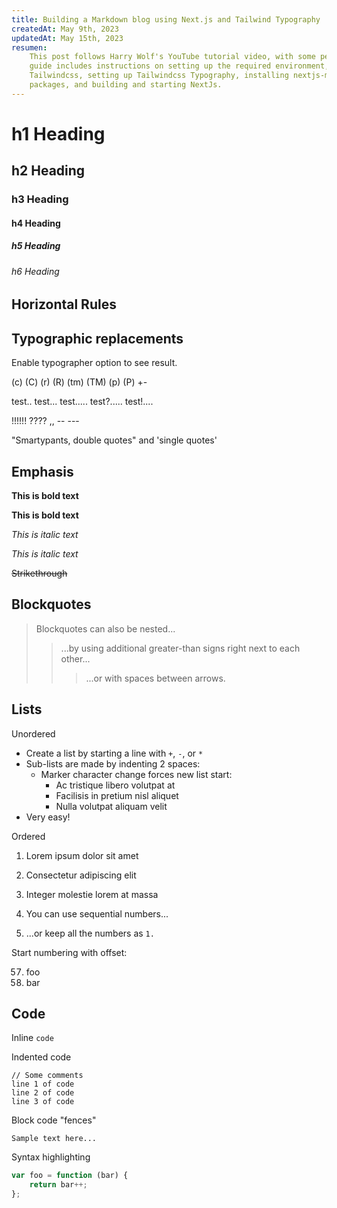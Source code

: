 ```yaml
---
title: Building a Markdown blog using Next.js and Tailwind Typography
createdAt: May 9th, 2023
updatedAt: May 15th, 2023
resumen:
    This post follows Harry Wolf's YouTube tutorial video, with some personal modifications. The
    guide includes instructions on setting up the required environment, installing and configuring
    Tailwindcss, setting up Tailwindcss Typography, installing nextjs-mdx-remote and other npm
    packages, and building and starting NextJs.
---
```


# h1 Heading

## h2 Heading

### h3 Heading

#### h4 Heading

##### h5 Heading

###### h6 Heading

## Horizontal Rules

## Typographic replacements

Enable typographer option to see result.

(c) (C) (r) (R) (tm) (TM) (p) (P) +-

test.. test... test..... test?..... test!....

!!!!!! ???? ,, -- ---

"Smartypants, double quotes" and 'single quotes'

## Emphasis

**This is bold text**

**This is bold text**

_This is italic text_

_This is italic text_

~~Strikethrough~~

## Blockquotes

> Blockquotes can also be nested...
>
> > ...by using additional greater-than signs right next to each other...
> >
> > > ...or with spaces between arrows.

## Lists

Unordered

-   Create a list by starting a line with `+`, `-`, or `*`
-   Sub-lists are made by indenting 2 spaces:
    -   Marker character change forces new list start:
        -   Ac tristique libero volutpat at
        *   Facilisis in pretium nisl aliquet
        -   Nulla volutpat aliquam velit
-   Very easy!

Ordered

1. Lorem ipsum dolor sit amet
2. Consectetur adipiscing elit
3. Integer molestie lorem at massa

4. You can use sequential numbers...
5. ...or keep all the numbers as `1.`

Start numbering with offset:

57. foo
1. bar

## Code

Inline `code`

Indented code

    // Some comments
    line 1 of code
    line 2 of code
    line 3 of code

Block code "fences"

```
Sample text here...
```

Syntax highlighting

```js
var foo = function (bar) {
    return bar++;
};
```
